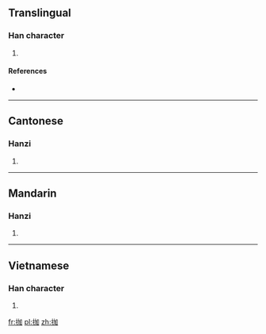 ==Translingual==

===Han character===
{{Han char|rn=64|rad=手|as=05|sn=8|four=|canj=手大尸口 (QKSR)|ids=⿰[[扌]][[加]]}}

# {{defn|Han|sort=手05}}

====References====
* {{Han ref|kx=0424.130|dkj=11935|dj=0772.080|hdz=31860.060|uh=62C1|ud=25281}}

----

==Cantonese==

===Hanzi===
{{yue-hanzi|jyut=[[ke2]]|y=ke2}}

# {{defn|lang=yue|sort=手05}}

----

==Mandarin==

===Hanzi===
{{cmn-hanzi|pin=[[jiā]] ([[jia1]])|wg=chia<sup>1</sup>}}

# {{defn|lang=cmn|sort=手05}}

----

==Vietnamese==

===Han character===
{{vi-hantu|giơ|rs=手05}}

# {{defn|lang=vi|sort=手05}}
[[fr:拁]]
[[pl:拁]]
[[zh:拁]]